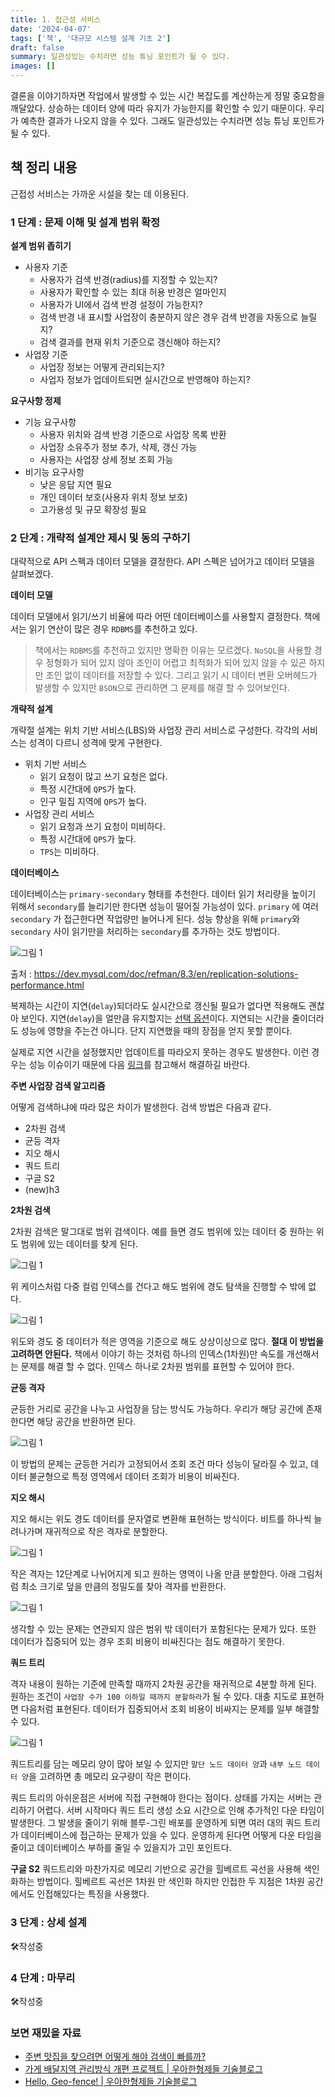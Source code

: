 ```yaml
---
title: 1. 접근성 서비스
date: '2024-04-07'
tags: ['책', '대규모 시스템 설계 기초 2']
draft: false
summary: 일관성있는 수치라면 성능 튜닝 포인트가 될 수 있다.
images: []
---
```


결론을 이야기하자면 작업에서 발생할 수 있는 시간 복잡도를 계산하는게 정말 중요함을 깨달았다.
상승하는 데이터 양에 따라 유지가 가능한지를 확인할 수 있기 때문이다.
우리가 예측한 결과가 나오지 않을 수 있다.
그래도 일관성있는 수치라면 성능 튜닝 포인트가 될 수 있다.

## 책 정리 내용

근접성 서비스는 가까운 시설을 찾는 데 이용된다.

### 1 단계 : 문제 이해 및 설계 범위 확정

**설계 범위 좁히기**

- 사용자 기준
  - 사용자가 검색 반경(radius)를 지정할 수 있는지?
  - 사용자가 확인할 수 있는 최대 허용 반경은 얼마인지
  - 사용자가 UI에서 검색 반경 설정이 가능한지?
  - 검색 반경 내 표시할 사업장이 충분하지 않은 경우 검색 반경을 자동으로 늘릴지?
  - 검색 결과를 현재 위치 기준으로 갱신해야 하는지?
- 사업장 기준
  - 사업장 정보는 어떻게 관리되는지?
  - 사업자 정보가 업데이트되면 실시간으로 반영해야 하는지?

**요구사항 정제**

- 기능 요구사항
  - 사용자 위치와 검색 반경 기준으로 사업장 목록 반환
  - 사업장 소유주가 정보 추가, 삭제, 갱신 가능
  - 사용자는 사업장 상세 정보 조회 가능
- 비기능 요구사항
  - 낮은 응답 지연 필요
  - 개인 데이터 보호(사용자 위치 정보 보호)
  - 고가용성 및 규모 확장성 필요

### 2 단계 : 개략적 설계안 제시 및 동의 구하기

대략적으로 API 스펙과 데이터 모델을 결정한다.
API 스펙은 넘어가고 데이터 모델을 살펴보겠다.

**데이터 모델**

데이터 모델에서 읽기/쓰기 비율에 따라 어떤 데이터베이스를 사용할지 결정한다.
책에서는 읽기 연산이 많은 경우 `RDBMS`를 추천하고 있다.

> 책에서는 `RDBMS`를 추천하고 있지만 명확한 이유는 모르겠다.
> `NoSQL`을 사용할 경우 정형화가 되어 있지 않아 조인이 어렵고 최적화가 되어 있지 않을 수 있곤 하지만 조인 없이 데이터를 저장할 수 있다.
> 그리고 읽기 시 데이터 변환 오버헤드가 발생할 수 있지만 `BSON`으로 관리하면 그 문제를 해결 할 수 있어보인다.

**개략적 설계**

개략절 설계는 위치 기반 서비스(LBS)와 사업장 관리 서비스로 구성한다.
각각의 서비스는 성격이 다르니 성격에 맞게 구현한다.

- 위치 기반 서비스
  - 읽기 요청이 많고 쓰기 요청은 없다.
  - 특정 시간대에 `QPS`가 높다.
  - 인구 밀집 지역에 `QPS`가 높다.
- 사업장 관리 서비스
  - 읽기 요청과 쓰기 요청이 미비하다.
  - 특정 시간대에 `QPS`가 높다.
  - `TPS`는 미비하다.

**데이터베이스**

데이터베이스는 `primary-secondary` 형태를 추천한다. 데이터 읽기 처리량을 높이기 위해서 `secondary`를 늘리기만 한다면 성능이 떨어질 가능성이 있다.
`primary` 에 여러 `secondary` 가 접근한다면 작업량만 늘어나게 된다.
성능 향상을 위해 `primary`와 `secondary` 사이 읽기만을 처리하는 `secondary`를 추가하는 것도 방법이다.

![그림 1](/static/images/books/system-design-2/one/1.png)

출처 : https://dev.mysql.com/doc/refman/8.3/en/replication-solutions-performance.html


복제하는 시간이 지연(`delay`)되더라도 실시간으로 갱신될 필요가 없다면 적용해도 괜찮아 보인다.
지연(`delay`)을 얼만큼 유지할지는 [선택 옵션](https://dev.mysql.com/doc/refman/8.3/en/replication-delayed.html)이다. 지연되는 시간을 줄이더라도 성능에 영향을 주는건 아니다.
단지 지연했을 때의 장점을 얻지 못할 뿐이다.

실제로 지연 시간을 설정했지만 업데이트를 따라오지 못하는 경우도 발생한다.
이런 경우는 성능 이슈이기 때문에 다음 [링크](https://dev.mysql.com/doc/refman/8.3/en/replication-solutions-performance.html)를 참고해서 해결하길 바란다.

**주변 사업장 검색 알고리즘**

어떻게 검색하냐에 따라 많은 차이가 발생한다. 검색 방법은 다음과 같다.

- 2차원 검색
- 균등 격자
- 지오 해시
- 쿼드 트리
- 구글 S2
- (new)h3

**2차원 검색**

2차원 검색은 말그대로 범위 검색이다. 예를 들면 경도 범위에 있는 데이터 중 원하는 위도 범위에 있는 데이터를 찾게 된다.

![그림 1](/static/images/books/system-design-2/one/2.png)

위 케이스처럼 다중 컬럼 인덱스를 건다고 해도 범위에 경도 탐색을 진행할 수 밖에 없다.

![그림 1](/static/images/books/system-design-2/one/3.png)

위도와 경도 중 데이터가 적은 영역을 기준으로 해도 상상이상으로 많다.
**절대 이 방법을 고려하면 안된다.** 책에서 이야기 하는 것처럼 하나의 인덱스(1차원)만 속도를 개선해서는 문제를 해결 할 수 없다.
인덱스 하나로 2차원 범위를 표현할 수 있어야 한다.

**균등 격자**

균등한 거리로 공간을 나누고 사업장을 담는 방식도 가능하다.
우리가 해당 공간에 존재한다면 해당 공간을 반환하면 된다.

![그림 1](/static/images/books/system-design-2/one/4.png)

이 방법의 문제는 균등한 거리가 고정되어서 조회 조건 마다 성능이 달라질 수 있고, 데이터 불균형으로 특정 영역에서 데이터 조회가 비용이 비싸진다.

**지오 해시**

지오 해시는 위도 경도 데이터를 문자열로 변환해 표현하는 방식이다.
비트를 하나씩 늘려나가며 재귀적으로 작은 격자로 분할한다.

![그림 1](/static/images/books/system-design-2/one/5.png)

작은 격자는 12단계로 나뉘어지게 되고 원하는 영역이 나올 만큼 분할한다.
아래 그림처럼 최소 크기로 덮을 만큼의 정밀도를 찾아 격자를 반환한다.

![그림 1](/static/images/books/system-design-2/one/6.png)

생각할 수 있는 문제는 연관되지 않은 범위 밖 데이터가 포함된다는 문제가 있다.
또한 데이터가 집중되어 있는 경우 조회 비용이 비싸진다는 점도 해결하기 못한다.

**쿼드 트리**

격자 내용이 원하는 기준에 만족할 때까지 2차원 공간을 재귀적으로 4분할 하게 된다. 원하는 조건이 `사업장 수가 100 이하일 때까지 분할하라`가 될 수 있다.
대충 지도로 표현하면 다음처럼 표현된다.
데이터가 집중되어서 조회 비용이 비싸지는 문제를 일부 해결할 수 있다.

![그림 1](/static/images/books/system-design-2/one/7.png)

쿼드트리를 담는 메모리 양이 많아 보일 수 있지만 `말단 노드 데이터 양`과 `내부 노드 데이터 양`을 고려하면 총 메모리 요구량이 작은 편이다.

쿼드 트리의 아쉬운점은 서버에 직접 구현해야 한다는 점이다. 상태를 가지는 서버는 관리하기 어렵다.
서버 시작마다 쿼드 트리 생성 소요 시간으로 인해 추가적인 다운 타임이 발생한다.
그 발생을 줄이기 위해 블루-그린 배포를 운영하게 되면 여러 대의 쿼드 트리가 데이터베이스에 접근하는 문제가 있을 수 있다.
운영하게 된다면 어떻게 다운 타임을 줄이고 데이터베이스 부하를 줄일 수 있을지가 고민 포인트다.

**구글 S2**
쿼드트리와 마찬가지로 메모리 기반으로 공간을 힐베르트 곡선을 사용해 색인화하는 방법이다.
힐베르트 곡선은 1차원 만 색인화 하지만 인접한 두 지점은 1차원 공간에서도 인접해있다는 특징을 사용했다.

### 3 단계 : 상세 설계

🛠작성중

### 4 단계 : 마무리

🛠작성중

### 보면 재밌을 자료

- [주변 맛집을 찾으려면 어떻게 해야 검색이 빠를까?](https://team-json-delivery.github.io/posts/system-design-interview-proximity-service/)
- [가게 배달지역 관리방식 개편 프로젝트 | 우아한형제들 기술블로그](https://techblog.woowahan.com/2717/)
- [Hello, Geo-fence! | 우아한형제들 기술블로그](https://techblog.woowahan.com/2567/)